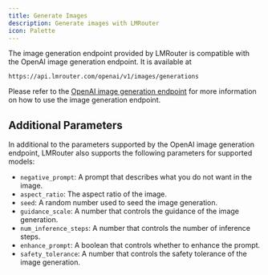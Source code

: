 ```yaml
---
title: Generate Images
description: Generate images with LMRouter
icon: Palette
---
```


The image generation endpoint provided by LMRouter is compatible with the OpenAI image generation endpoint. It is available at

```
https://api.lmrouter.com/openai/v1/images/generations
```

Please refer to the [OpenAI image generation endpoint](https://platform.openai.com/docs/api-reference/images/create) for more information on how to use the image generation endpoint.

## Additional Parameters

In additional to the parameters supported by the OpenAI image generation endpoint, LMRouter also supports the following parameters for supported models:

- `negative_prompt`: A prompt that describes what you do not want in the image.
- `aspect_ratio`: The aspect ratio of the image.
- `seed`: A random number used to seed the image generation.
- `guidance_scale`: A number that controls the guidance of the image generation.
- `num_inference_steps`: A number that controls the number of inference steps.
- `enhance_prompt`: A boolean that controls whether to enhance the prompt.
- `safety_tolerance`: A number that controls the safety tolerance of the image generation.
